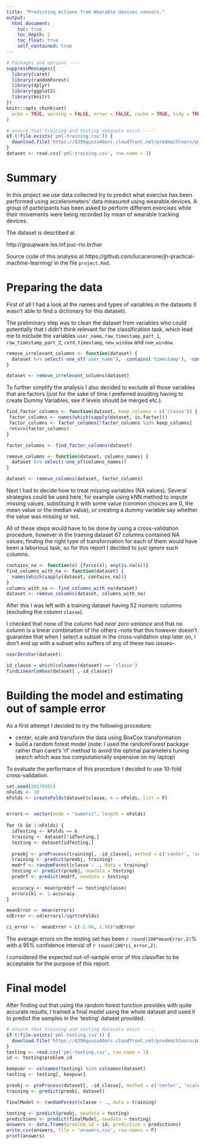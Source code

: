 ```yaml
---
title: "Predicting Actions from Wearable devices sensors."
output: 
  html_document:
    toc: true
    toc_depth: 2
    toc_float: true
    self_contained: true
---
```


```r
# Packages and options ----
suppressMessages({
  library(caret)
  library(randomForest)
  library(dplyr)
  library(ggplot2)
  library(knitr)
})
knitr::opts_chunk$set(
  echo = TRUE, warning = FALSE, error = FALSE, cache = TRUE, tidy = TRUE
)

# ensure that training and testing datasets exist ----
if (!file.exists('pml-training.csv')) {
  download.file('https://d396qusza40orc.cloudfront.net/predmachlearn/pml-training.csv', 'pml-training.csv', method = 'curl')
}
dataset <- read.csv('pml-training.csv', row.name = 1)
```

# Summary

In this project we use data collected  try to predict what exercise has been performed using accelerometers' data measured using wearable 
devices. A group of participants has been asked to perform different exercises while their movements were being recorded by mean of wearable tracking devices.

The dataset is desctibed at

http://groupware.les.inf.puc-rio.br/har

Source code of this analysis at https://github.com/lucacerone/jh-practical-machine-learning/ in the file `project.Rmd`.

# Preparing the data

First of all I had a look at the names and types of variables in the datasets
(I wasn't able to find a dictionary for this dataset).

The preliminary step was to clean the dataset from variables who could potentially that I didn't think relevant for the classification task, which lead me to exclude the variables `user_name`, `raw_timestamp_part_1`, `raw_timestamp_part_2`,
`cvtd_timestamp`, `new_window` and `num_window`.

```r
remove_irrelevant_columns <- function(dataset) {
  dataset %>% select(-one_of('user_name'), -contains('timestamp'), -contains('window'))
}

dataset <- remove_irrelevant_columns(dataset)
```

To further simplify the analysis I also decided to exclude all those variables
that are factors (just for the sake of time I preferred avoiding having
to create Dummy Variables, see if levels should be merged etc.).

```r
find_factor_columns <- function(dataset, keep_columns = c('classe')) {
 factor_columns <- names(which(sapply(dataset, is.factor)))
 factor_columns <- factor_columns[!factor_columns %in% keep_columns]
 return(factor_columns)
}

factor_columns <- find_factor_columns(dataset)

remove_columns <- function(dataset, columns_names) {
  dataset %>% select(-one_of(columns_names))
}

dataset <- remove_columns(dataset, factor_columns)
```

Next I had to decide how to treat missing variables (NA values).
Several strategies could be used here, for example using kNN method to impute missing values,
substituing it with some value (common choices are 0, the mean value or the median value),
or creating a dummy variable say whether the value was missing or not.

All of these steps would have to be done by using a cross-validation procedure, 
however in the training dataset 67 columns contained NA values; finding the right type
of transformation for each of them would have been a laborious task, so for this report
I decided to just ignore such columns.

```r
contains_na <- function(x) {force(x); any(is.na(x))}
find_columns_with_na <- function(dataset) {
  names(which(sapply(dataset, contains_na)))
}
columns_with_na <- find_columns_with_na(dataset)
dataset <- remove_columns(dataset, columns_with_na)
```

After this I was left with a training dataset having 52 numeric columns (excluding the column `classe`).

I checked that none of the column had *near zero variance* and that no column is a linear combination of the others --note that this however doesn't guarantee that when I select a subset in the cross-validation step later on, I don't end up with a subset who suffers
of any of these two issues--.

```r
nearZeroVar(dataset)

id_classe = which(colnames(dataset) == 'classe')
findLinearCombos(dataset[ ,-id_classe])
```

# Building the model and estimating out of sample error

As a first attempt I decided to try the following procedure:

- center, scale and transform the data using BoxCox transformation
- build a random forest model (note: I used the randomForest package rather than caret's 'rf' method
to avoid the optimal parameters tuning search which was too computationally expensive on my laptop)

To evaluate the performace of this procedure I decided to use 10-fold cross-validation.

```r
set.seed(20170501)
nFolds <- 10
kFolds <- createFolds(dataset$classe, k = nFolds, list = F)


errors <- vector(mode = "numeric", length = nFolds)
  
for (k in 1:nFolds) {
  idTesting <- kFolds == k
  training <- dataset[!idTesting,]
  testing <- dataset[idTesting,]
  
  preobj <- preProcess(training[, -id_classe], method = c('center', 'scale', 'BoxCox'))
  training <- predict(preobj, training)
  modrf <- randomForest(classe ~ ., data = training)
  testing <- predict(preobj, newdata = testing)
  predrf <- predict(modrf, newdata = testing)
  
  accuracy <- mean(predrf == testing$classe)
  errors[k] <- 1-accuracy
}

meanError <- mean(errors)
sdError <- sd(errors)/sqrt(nFolds)

ci_error <-  meanError + c(-1.96, 1.96)*sdError
```
The average errors on the testing set has been `r round(100*meanError,2)`% with a 95% confidence interval of `r round(100*ci_error,2)`. 

I considered the expected out-of-sample error of this classifier to be acceptable for the purpose of this report.

# Final model

After finding out that using the random forest function provides with quite accurate results, I trained a final model using the whole
dataset and used it to predict the samples in the 'testing' dataset provided.

```r
# ensure that training and testing datasets exist ----
if (!file.exists('pml-testing.csv')) {
  download.file('https://d396qusza40orc.cloudfront.net/predmachlearn/pml-testing.csv', 'pml-testing.csv', method = 'curl')
}
testing <- read.csv('pml-testing.csv', row.name = 1)
id <- testing$problem_id

keepvar <- colnames(testing) %in% colnames(dataset)
testing <- testing[, keepvar]

preobj <- preProcess(dataset[, -id_classe], method = c('center', 'scale', 'BoxCox'))
training <- predict(preobj, dataset)

finalModel <- randomForest(classe ~ ., data = training)

testing <- predict(preobj, newdata = testing)
predictions <- predict(finalModel, newdata = testing)
answers <- data.frame(problem_id = id, prediction = predictions)
write.csv(answers, file = 'answers.csv', row.names = F)
print(answers)
```
